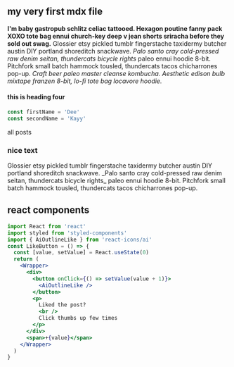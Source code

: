 
<section className="mdx-page">

## my very first mdx file

**I'm baby gastropub schlitz celiac tattooed. Hexagon poutine fanny pack XOXO tote bag ennui church-key deep v jean shorts sriracha before they sold out swag.** Glossier etsy pickled tumblr fingerstache taxidermy butcher austin DIY portland shoreditch snackwave. _Palo santo cray cold-pressed raw denim seitan, thundercats bicycle rights_ paleo ennui hoodie 8-bit. Pitchfork small batch hammock tousled, thundercats tacos chicharrones pop-up. _Craft beer paleo master cleanse kombucha. Aesthetic edison bulb mixtape franzen 8-bit, lo-fi tote bag locavore hoodie._

#### this is heading four

<div className="code">

```js
const firstName = 'Dee'
const secondName = 'Kayy'
```

</div>

<Link to="/posts" className="btn center-btn">
  all posts
</Link>

<div className="nice-text">
  <h3>nice text</h3>
  <FiInfo className="nice-text-icon" />
  Glossier etsy pickled tumblr fingerstache taxidermy butcher austin DIY
  portland shoreditch snackwave. _Palo santo cray cold-pressed raw denim seitan,
  thundercats bicycle rights_ paleo ennui hoodie 8-bit. Pitchfork small batch
  hammock tousled, thundercats tacos chicharrones pop-up.
</div>

<h2>react components</h2>

<Counter />

```jsx
import React from 'react'
import styled from 'styled-components'
import { AiOutlineLike } from 'react-icons/ai'
const LikeButton = () => {
  const [value, setValue] = React.useState(0)
  return (
    <Wrapper>
      <div>
        <button onClick={() => setValue(value + 1)}>
          <AiOutlineLike />
        </button>
        <p>
          Liked the post?
          <br />
          Click thumbs up few times
        </p>
      </div>
      <span>+{value}</span>
    </Wrapper>
  )
}
```

<LikeButton />

</section>
